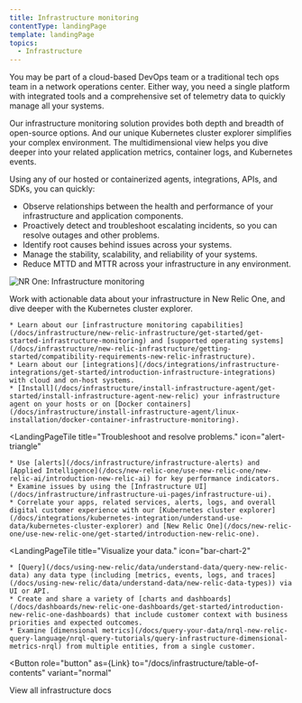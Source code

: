 ```yaml
---
title: Infrastructure monitoring
contentType: landingPage
template: landingPage
topics:
  - Infrastructure
---
```



You may be part of a cloud-based DevOps team or a traditional tech ops team in a network operations center. Either way, you need a single platform with integrated tools and a comprehensive set of telemetry data to quickly manage all your systems.

Our infrastructure monitoring solution provides both depth and breadth of open-source options. And our unique Kubernetes cluster explorer simplifies your complex environment. The multidimensional view helps you dive deeper into your related application metrics, container logs, and Kubernetes events.

Using any of our hosted or containerized agents, integrations, APIs, and SDKs, you can quickly:

* Observe relationships between the health and performance of your infrastructure and application components.
* Proactively detect and troubleshoot escalating incidents, so you can resolve outages and other problems.
* Identify root causes behind issues across your systems.
* Manage the stability, scalability, and reliability of your systems.
* Reduce MTTD and MTTR across your infrastructure in any environment.

![NR One: Infrastructure monitoring](./images/infra-landing-page-prototype072220.png "NR One: Infrastructure monitoring")

Work with actionable data about your infrastructure in New Relic One, and dive deeper with the Kubernetes cluster explorer.

<LandingPageTileGrid>
  <LandingPageTile
    title="Get started."
    icon="check-square"
  >


    * Learn about our [infrastructure monitoring capabilities](/docs/infrastructure/new-relic-infrastructure/get-started/get-started-infrastructure-monitoring) and [supported operating systems](/docs/infrastructure/new-relic-infrastructure/getting-started/compatibility-requirements-new-relic-infrastructure).
    * Learn about our [integrations](/docs/integrations/infrastructure-integrations/get-started/introduction-infrastructure-integrations) with cloud and on-host systems.
    * [Install](/docs/infrastructure/install-infrastructure-agent/get-started/install-infrastructure-agent-new-relic) your infrastructure agent on your hosts or on [Docker containers](/docs/infrastructure/install-infrastructure-agent/linux-installation/docker-container-infrastructure-monitoring).
  </LandingPageTile>

  <LandingPageTile
    title="Troubleshoot and resolve problems."
    icon="alert-triangle"
  >


    * Use [alerts](/docs/infrastructure/infrastructure-alerts) and [Applied Intelligence](/docs/new-relic-one/use-new-relic-one/new-relic-ai/introduction-new-relic-ai) for key performance indicators.
    * Examine issues by using the [Infrastructure UI](/docs/infrastructure/infrastructure-ui-pages/infrastructure-ui).
    * Correlate your apps, related services, alerts, logs, and overall digital customer experience with our [Kubernetes cluster explorer](/docs/integrations/kubernetes-integration/understand-use-data/kubernetes-cluster-explorer) and [New Relic One](/docs/new-relic-one/use-new-relic-one/get-started/introduction-new-relic-one).
  </LandingPageTile>

  <LandingPageTile
    title="Visualize your data."
    icon="bar-chart-2"
  >


    * [Query](/docs/using-new-relic/data/understand-data/query-new-relic-data) any data type (including [metrics, events, logs, and traces](/docs/using-new-relic/data/understand-data/new-relic-data-types)) via UI or API.
    * Create and share a variety of [charts and dashboards](/docs/dashboards/new-relic-one-dashboards/get-started/introduction-new-relic-one-dashboards) that include customer context with business priorities and expected outcomes.
    * Examine [dimensional metrics](/docs/query-your-data/nrql-new-relic-query-language/nrql-query-tutorials/query-infrastructure-dimensional-metrics-nrql) from multiple entities, from a single customer.
  </LandingPageTile>
</LandingPageTileGrid>

<Button
  role="button"
  as={Link}
  to="/docs/infrastructure/table-of-contents"
  variant="normal"
>
  View all infrastructure docs
</Button>
